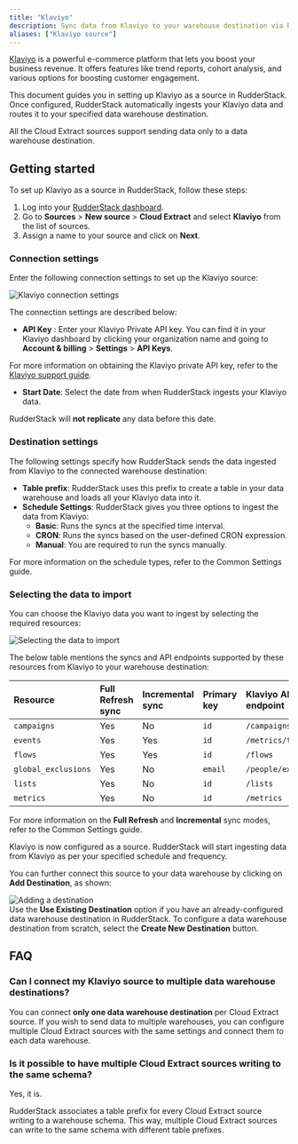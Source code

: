 ```yaml
---
title: "Klaviyo"
description: Sync data from Klaviyo to your warehouse destination via RudderStack.
aliases: ["Klaviyo source"]
---
```


[Klaviyo](https://www.klaviyo.com/) is a powerful e-commerce platform that lets you boost your business revenue. It offers features like trend reports, cohort analysis, and various options for boosting customer engagement.

This document guides you in setting up Klaviyo as a source in RudderStack. Once configured, RudderStack automatically ingests your Klaviyo data and routes it to your specified data warehouse destination.

<div class="warningBlock">
All the Cloud Extract sources support sending data only to a <Link to="/destinations/warehouse-destinations/">data warehouse destination</Link>.
</div>

## Getting started

To set up Klaviyo as a source in RudderStack, follow these steps:

1. Log into your [RudderStack dashboard](https://app.rudderstack.com/).
2. Go to **Sources** > **New source** > **Cloud Extract** and select **Klaviyo** from the list of sources.
3. Assign a name to your source and click on **Next**.

### Connection settings

Enter the following connection settings to set up the Klaviyo source:

<img src="../../assets/cloud-extract-sources/klaviyo-connection-settings.png" alt="Klaviyo connection settings" />

The connection settings are described below:

- **API Key** : Enter your Klaviyo Private API key. You can find it in your Klaviyo dashboard by clicking your organization name and going to **Account & billing** > **Settings** > **API Keys**.

<div class="infoBlock">
For more information on obtaining the Klaviyo private API key, refer to the <a href="https://help.klaviyo.com/hc/en-us/articles/115005062267-How-to-Manage-Your-Account-s-API-Keys#your-private-api-keys3">Klaviyo support guide</a>.
</div>

- **Start Date**: Select the date from when RudderStack ingests your Klaviyo data.

<div class="warningBlock">
RudderStack will <strong>not replicate</strong> any data before this date.
</div>

### Destination settings

The following settings specify how RudderStack sends the data ingested from Klaviyo to the connected warehouse destination:

- **Table prefix**: RudderStack uses this prefix to create a table in your data warehouse and loads all your Klaviyo data into it.
- **Schedule Settings**: RudderStack gives you three options to ingest the data from Klaviyo:
    - **Basic**: Runs the syncs at the specified time interval. 
    - **CRON**: Runs the syncs based on the user-defined CRON expression.
    - **Manual**: You are required to run the syncs manually.

<div class="infoBlock">
For more information on the schedule types, refer to the <Link to="/sources/extract/common-settings/">Common Settings</Link> guide.
</div>

### Selecting the data to import

You can choose the Klaviyo data you want to ingest by selecting the required resources:

<img src="../../assets/cloud-extract-sources/klaviyo-connection-settings-2.png" alt="Selecting the data to import" />

The below table mentions the syncs and API endpoints supported by these resources from Klaviyo to your warehouse destination:

| Resource | Full Refresh sync | Incremental sync | Primary key | Klaviyo API endpoint |
| :---| :---- | :---- | :---- | :---- |
| `campaigns` |  Yes | No | `id` | `/campaigns` |
| `events` | Yes | Yes | `id` | `/metrics/timeline` | 
| `flows` | Yes | Yes | `id` | `/flows` |
| `global_exclusions` | Yes | No | `email` | `/people/exclusions` |
| `lists` | Yes | No | `id` | `/lists` |
| `metrics` | Yes | No | `id` | `/metrics` |

<div class="infoBlock">
For more information on the <strong>Full Refresh</strong> and <strong>Incremental</strong> sync modes, refer to the <Link to="/sources/extract/common-settings/#sync-modes">Common Settings</Link> guide.
</div>

Klaviyo is now configured as a source. RudderStack will start ingesting data from Klaviyo as per your specified schedule and frequency.

You can further connect this source to your data warehouse by clicking on **Add Destination**, as shown:

<img src="../../assets/cloud-extract-sources/add-destination.png" alt="Adding a destination" />

<div class="successBlock">
Use the <strong>Use Existing Destination</strong> option if you have an already-configured data warehouse destination in RudderStack. To configure a data warehouse destination from scratch, select the <strong>Create New Destination</strong> button.
</div>

## FAQ

### Can I connect my Klaviyo source to multiple data warehouse destinations?

You can connect <strong>only one data warehouse destination</strong> per Cloud Extract source. If you wish to send data to multiple warehouses, you can configure multiple Cloud Extract sources with the same settings and connect them to each data warehouse.

### Is it possible to have multiple Cloud Extract sources writing to the same schema?

Yes, it is.

RudderStack associates a table prefix for every Cloud Extract source writing to a warehouse schema. This way, multiple Cloud Extract sources can write to the same schema with different table prefixes.